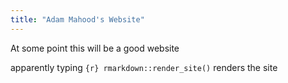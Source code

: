 ```yaml
---
title: "Adam Mahood's Website"
---
```


At some point this will be a good website

apparently typing ```{r} rmarkdown::render_site()``` renders the site